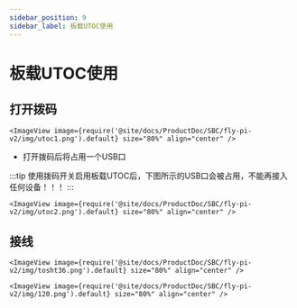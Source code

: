 ```yaml
---
sidebar_position: 9
sidebar_label: 板载UTOC使用
---
```




# 板载UTOC使用

## 打开拨码

    <ImageView image={require('@site/docs/ProductDoc/SBC/fly-pi-v2/img/utoc1.png').default} size="80%" align="center" />

* 打开拨码后将占用一个USB口

:::tip
使用拨码开关启用板载UTOC后，下图所示的USB口会被占用，不能再接入任何设备！！！
:::

    <ImageView image={require('@site/docs/ProductDoc/SBC/fly-pi-v2/img/utoc2.png').default} size="80%" align="center" />

## 接线

    <ImageView image={require('@site/docs/ProductDoc/SBC/fly-pi-v2/img/tosht36.png').default} size="80%" align="center" />

    <ImageView image={require('@site/docs/ProductDoc/SBC/fly-pi-v2/img/120.png').default} size="80%" align="center" />

